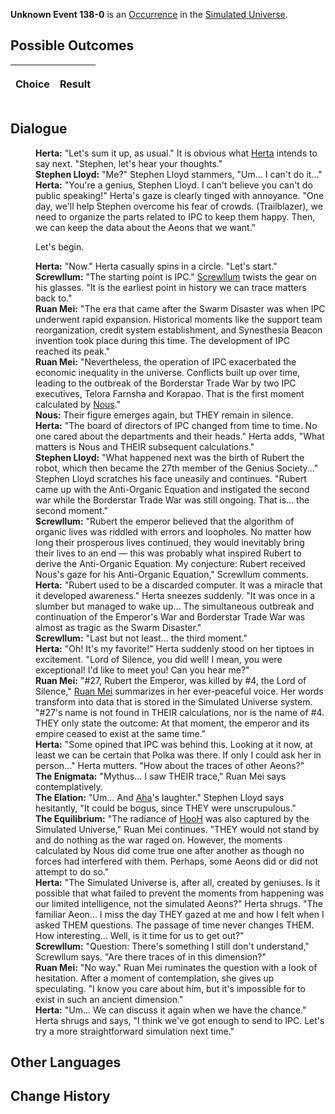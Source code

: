 {{Simulated Universe Event Infobox
|title         = Unknown Event 138-0
|image         = undefined.png
|type          =
|domains_su    = 
|domains_ext   = 
|domains_swarm = 
|domains_gng   = 
|requirements  =
|prev          = 
|next          = 
|indexRewards  =
|characters    = Herta;Ruan Mei;Aha;HooH;Nous;Screwllum
}}
'''Unknown Event 138-0''' is an [[Simulated Universe/Occurrence|Occurrence]] in the [[Simulated Universe]].

==Possible Outcomes==
{| class="article-table"
!Choice
!Result

|}

<!--
==Gameplay Notes==

-->
==Dialogue==
{{Dialogue Start}}
:'''Herta:''' "Let's sum it up, as usual." It is obvious what [[Herta]] intends to say next. "Stephen, let's hear your thoughts."
:'''Stephen Lloyd:''' "Me?" Stephen Lloyd stammers, "Um... I can't do it..."
:'''Herta:''' "You're a genius, Stephen Lloyd. I can't believe you can't do public speaking!" Herta's gaze is clearly tinged with annoyance. "One day, we'll help Stephen overcome his fear of crowds. (Trailblazer), we need to organize the parts related to IPC to keep them happy. Then, we can keep the data about the Aeons that we want."
:{{DIcon|Arrow}} Let's begin.
:'''Herta:''' "Now." Herta casually spins in a circle. "Let's start."
:'''Screwllum:''' "The starting point is IPC." [[Screwllum]] twists the gear on his glasses. "It is the earliest point in history we can trace matters back to."
:'''Ruan Mei:''' "The era that came after the Swarm Disaster was when IPC underwent rapid expansion. Historical moments like the support team reorganization, credit system establishment, and Synesthesia Beacon invention took place during this time. The development of IPC reached its peak."
:'''Ruan Mei:''' "Nevertheless, the operation of IPC exacerbated the economic inequality in the universe. Conflicts built up over time, leading to the outbreak of the Borderstar Trade War by two IPC executives, Telora Farnsha and Korapao. That is the first moment calculated by [[Nous]]."
:'''Nous:''' Their figure emerges again, but THEY remain in silence.
:'''Herta:''' "The board of directors of IPC changed from time to time. No one cared about the departments and their heads." Herta adds, "What matters is Nous and THEIR subsequent calculations."
:'''Stephen Lloyd:''' "What happened next was the birth of Rubert the robot, which then became the 27th member of the Genius Society..." Stephen Lloyd scratches his face uneasily and continues. "Rubert came up with the Anti-Organic Equation and instigated the second war while the Borderstar Trade War was still ongoing. That is... the second moment."
:'''Screwllum:''' "Rubert the emperor believed that the algorithm of organic lives was riddled with errors and loopholes. No matter how long their prosperous lives continued, they would inevitably bring their lives to an end &mdash; this was probably what inspired Rubert to derive the Anti-Organic Equation. My conjecture: Rubert received Nous's gaze for his Anti-Organic Equation," Screwllum comments.
:'''Herta:''' "Rubert used to be a discarded computer. It was a miracle that it developed awareness." Herta sneezes suddenly. "It was once in a slumber but managed to wake up... The simultaneous outbreak and continuation of the Emperor's War and Borderstar Trade War was almost as tragic as the Swarm Disaster."
:'''Screwllum:''' "Last but not least... the third moment."
:'''Herta:''' "Oh! It's my favorite!" Herta suddenly stood on her tiptoes in excitement. "Lord of Silence, you did well! I mean, you were exceptional! I'd like to meet you! Can you hear me?"
:'''Ruan Mei:''' "#27, Rubert the Emperor, was killed by #4, the Lord of Silence," [[Ruan Mei]] summarizes in her ever-peaceful voice. Her words transform into data that is stored in the Simulated Universe system. "#27's name is not found in THEIR calculations, nor is the name of #4. THEY only state the outcome: At that moment, the emperor and its empire ceased to exist at the same time."
:'''Herta:''' "Some opined that IPC was behind this. Looking at it now, at least we can be certain that Polka was there. If only I could ask her in person..." Herta mutters. "How about the traces of other Aeons?"
:'''The Enigmata:''' "Mythus... I saw THEIR trace," Ruan Mei says contemplatively.
:'''The Elation:''' "Um... And [[Aha]]'s laughter." Stephen Lloyd says hesitantly, "It could be bogus, since THEY were unscrupulous."
:'''The Equilibrium:''' "The radiance of [[HooH]] was also captured by the Simulated Universe," Ruan Mei continues. "THEY would not stand by and do nothing as the war raged on. However, the moments calculated by Nous did come true one after another as though no forces had interfered with them. Perhaps, some Aeons did or did not attempt to do so."
:'''Herta:''' "The Simulated Universe is, after all, created by geniuses. Is it possible that what failed to prevent the moments from happening was our limited intelligence, not the simulated Aeons?" Herta shrugs. "The familiar Aeon... I miss the day THEY gazed at me and how I felt when I asked THEM questions. The passage of time never changes THEM. How interesting... Well, is it time for us to get out?"
:'''Screwllum:''' "Question: There's something I still don't understand," Screwllum says. "Are there traces of {{Color|Keyword|Rubert II}} in this dimension?"
:'''Ruan Mei:''' "No way." Ruan Mei ruminates the question with a look of hesitation. After a moment of contemplation, she gives up speculating. "I know you care about him, but it's impossible for {{Color|Keyword|Rubert II}} to exist in such an ancient dimension."
:'''Herta:''' "Um... We can discuss it again when we have the chance." Herta shrugs and says, "I think we've got enough to send to IPC. Let's try a more straightforward simulation next time."
{{Dialogue End}}

==Other Languages==
{{Other Languages
|en   = 
|zhs  = 
|zht  = 
|ja   = 
|ko   = 
|es   = 
|fr   = 
|ru   = 
|th   = 
|vi   = 
|de   = 
|id   = 
|pt   = 
}}

==Change History==
{{Change History|<!--unknown-->}}
